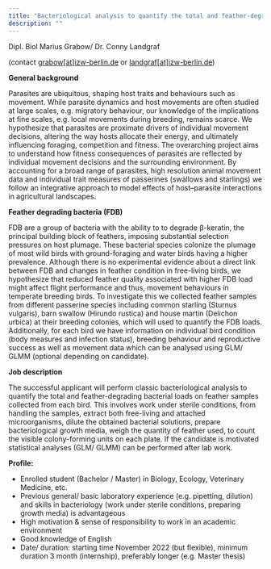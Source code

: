 ```yaml
---
title: "Bacteriological analysis to quantify the total and feather-degrading bacterial loads on feather samples of swallows and starlings"
description: ""
---
```

Dipl. Biol Marius Grabow/ Dr. Conny Landgraf

(contact <a href="mailto:grabow@izw-berlin.de">grabow[at]izw-berlin.de</a> or <a href="mailtolLandgraf@izw-berlin.de">landgraf[at]izw-berlin.de</a>)

**General background**

Parasites are ubiquitous, shaping host traits and behaviours such as movement. While parasite dynamics and host movements are often studied at large scales, e.g. migratory behaviour, our knowledge of the implications at fine scales, e.g. local movements during breeding, remains scarce. We hypothesize that parasites are proximate drivers of individual movement decisions, altering the way hosts allocate their energy, and ultimately influencing foraging, competition and fitness. 
The overarching project aims to understand how fitness consequences of parasites are reflected by individual movement decisions and the surrounding environment. By accounting for a broad range of parasites, high resolution animal movement data and individual trait measures of passerines (swallows and starlings) we follow an integrative approach to model effects of host–parasite interactions in agricultural landscapes.

**Feather degrading bacteria (FDB)**

FDB are a group of bacteria with the ability to to degrade β-keratin, the principal building block of feathers, imposing substantial selection pressures on host plumage. These bacterial species colonize the plumage of most wild birds with ground-foraging and water birds having a higher prevalence. Although there is no experimental evidence about a direct link between FDB and changes in feather condition in free-living birds, we hypothesize that reduced feather quality associated with higher FDB load might affect flight performance and thus, movement behaviours in temperate breeding birds. To investigate this we collected feather samples from different passerine species including common starling (Sturnus vulgaris), barn swallow (Hirundo rustica) and house martin (Delichon urbica) at their breeding colonies, which will used to quantify the FDB loads. Additionally, for each bird we have information on individual bird condition (body measures and infection status), breeding behaviour and reproductive success as well as movement data which can be analysed using GLM/ GLMM (optional depending on candidate).

**Job description**

The successful applicant will perform classic bacteriological analysis to quantify the total and feather-degrading bacterial loads on feather samples collected from each bird. This involves work under sterile conditions, from handling the samples, extract both free-living and attached microorganisms, dilute the obtained bacterial solutions, prepare bacteriological growth media, weigh the quantity of feather used, to count the visible colony-forming units on each plate. If the candidate is motivated statistical analyses (GLM/ GLMM) can be performed after lab work. 


**Profile:**

-	Enrolled student (Bachelor / Master) in Biology, Ecology, Veterinary Medicine, etc.
-	Previous general/ basic laboratory experience (e.g. pipetting, dilution) and skills in bacteriology (work under sterile conditions, preparing growth media) is advantageous
-	High motivation & sense of responsibility to work in an academic environment
-	Good knowledge of English
-	Date/ duration: starting time November 2022 (but flexible), minimum duration 3 month (internship), preferably longer (e.g. Master thesis)
